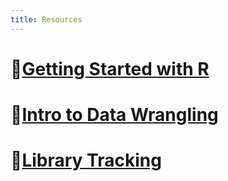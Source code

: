 ```yaml
---
title: Resources
---
```


# 🔗[Getting Started with R](resources/startingwithR.html)

# 🔗[Intro to Data Wrangling](resources/introwrangling.html)

# 🔗[Library Tracking](https://docs.google.com/document/d/1s5HqvebeLKwuXAaudsp_TjzN9_khCPohqXlaYalMMug/edit?usp=sharing){target="_blank"}
